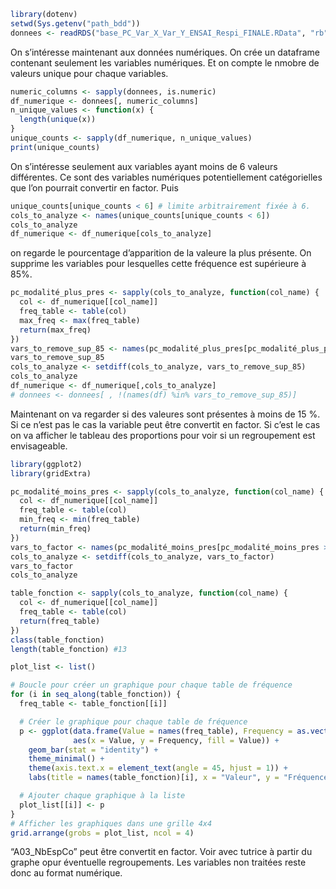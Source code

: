 ```r
library(dotenv)
setwd(Sys.getenv("path_bdd"))
donnees <- readRDS("base_PC_Var_X_Var_Y_ENSAI_Respi_FINALE.RData", "rb")
```

On s'intéresse maintenant aux données numériques.
On crée un dataframe contenant seulement les variables numériques.
Et on compte le nmobre de valeurs unique pour chaque variables.
```r
numeric_columns <- sapply(donnees, is.numeric)
df_numerique <- donnees[, numeric_columns]
n_unique_values <- function(x) {
  length(unique(x))
}
unique_counts <- sapply(df_numerique, n_unique_values)
print(unique_counts)
```

On s'intéresse seulement aux variables ayant moins de 6 valeurs différentes.
Ce sont des variables numériques potentiellement catégorielles que l'on pourrait convertir en factor.
Puis
```r
unique_counts[unique_counts < 6] # limite arbitrairement fixée à 6.
cols_to_analyze <- names(unique_counts[unique_counts < 6])
cols_to_analyze
df_numerique <- df_numerique[cols_to_analyze]
```
on regarde le pourcentage d'apparition de la valeure la plus présente.
On supprime les variables pour lesquelles cette fréquence est supérieure à 85%.
```r
pc_modalité_plus_pres <- sapply(cols_to_analyze, function(col_name) {
  col <- df_numerique[[col_name]]
  freq_table <- table(col)
  max_freq <- max(freq_table)
  return(max_freq)
})
vars_to_remove_sup_85 <- names(pc_modalité_plus_pres[pc_modalité_plus_pres >= 85])
vars_to_remove_sup_85
cols_to_analyze <- setdiff(cols_to_analyze, vars_to_remove_sup_85)
cols_to_analyze
df_numerique <- df_numerique[,cols_to_analyze]
# donnees <- donnees[ , !(names(df) %in% vars_to_remove_sup_85)]

```
Maintenant on va regarder si des valeures sont présentes à moins de 15 %.
Si ce n'est pas le cas la variable peut être convertit en factor.
Si c'est le cas on va afficher le tableau des proportions pour voir si un regroupement est envisageable.

```r

library(ggplot2)
library(gridExtra)

pc_modalité_moins_pres <- sapply(cols_to_analyze, function(col_name) {
  col <- df_numerique[[col_name]]
  freq_table <- table(col)
  min_freq <- min(freq_table)
  return(min_freq)
})
vars_to_factor <- names(pc_modalité_moins_pres[pc_modalité_moins_pres > 15])
cols_to_analyze <- setdiff(cols_to_analyze, vars_to_factor)
vars_to_factor
cols_to_analyze

table_fonction <- sapply(cols_to_analyze, function(col_name) {
  col <- df_numerique[[col_name]]
  freq_table <- table(col)
  return(freq_table)
})
class(table_fonction)
length(table_fonction) #13

plot_list <- list()

# Boucle pour créer un graphique pour chaque table de fréquence
for (i in seq_along(table_fonction)) {
  freq_table <- table_fonction[[i]]

  # Créer le graphique pour chaque table de fréquence
  p <- ggplot(data.frame(Value = names(freq_table), Frequency = as.vector(freq_table)),
              aes(x = Value, y = Frequency, fill = Value)) +
    geom_bar(stat = "identity") +
    theme_minimal() +
    theme(axis.text.x = element_text(angle = 45, hjust = 1)) +
    labs(title = names(table_fonction)[i], x = "Valeur", y = "Fréquence")

  # Ajouter chaque graphique à la liste
  plot_list[[i]] <- p
}
# Afficher les graphiques dans une grille 4x4
grid.arrange(grobs = plot_list, ncol = 4)
```
"A03_NbEspCo" peut être convertit en factor.
Voir avec tutrice à partir du graphe opur éventuelle regroupements.
Les variables non traitées reste donc au format numérique.
